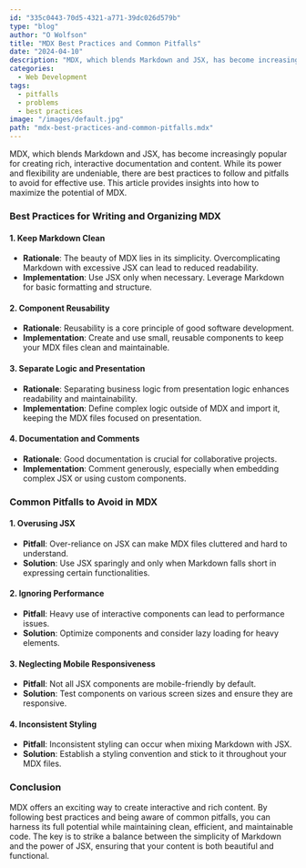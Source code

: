 ```yaml
---
id: "335c0443-70d5-4321-a771-39dc026d579b"
type: "blog"
author: "O Wolfson"
title: "MDX Best Practices and Common Pitfalls"
date: "2024-04-10"
description: "MDX, which blends Markdown and JSX, has become increasingly popular for creating rich, interactive documentation and content. While its power and flexibility are undeniable, there are best practices to follow and pitfalls to avoid for effective use. This article provides insights into how to maximize the potential of MDX."
categories:
  - Web Development
tags:
  - pitfalls
  - problems
  - best practices
image: "/images/default.jpg"
path: "mdx-best-practices-and-common-pitfalls.mdx"
---
```


MDX, which blends Markdown and JSX, has become increasingly popular for creating rich, interactive documentation and content. While its power and flexibility are undeniable, there are best practices to follow and pitfalls to avoid for effective use. This article provides insights into how to maximize the potential of MDX.

### **Best Practices for Writing and Organizing MDX**

#### **1. Keep Markdown Clean**

- **Rationale**: The beauty of MDX lies in its simplicity. Overcomplicating Markdown with excessive JSX can lead to reduced readability.
- **Implementation**: Use JSX only when necessary. Leverage Markdown for basic formatting and structure.

#### **2. Component Reusability**

- **Rationale**: Reusability is a core principle of good software development.
- **Implementation**: Create and use small, reusable components to keep your MDX files clean and maintainable.

#### **3. Separate Logic and Presentation**

- **Rationale**: Separating business logic from presentation logic enhances readability and maintainability.
- **Implementation**: Define complex logic outside of MDX and import it, keeping the MDX files focused on presentation.

#### **4. Documentation and Comments**

- **Rationale**: Good documentation is crucial for collaborative projects.
- **Implementation**: Comment generously, especially when embedding complex JSX or using custom components.

### **Common Pitfalls to Avoid in MDX**

#### **1. Overusing JSX**

- **Pitfall**: Over-reliance on JSX can make MDX files cluttered and hard to understand.
- **Solution**: Use JSX sparingly and only when Markdown falls short in expressing certain functionalities.

#### **2. Ignoring Performance**

- **Pitfall**: Heavy use of interactive components can lead to performance issues.
- **Solution**: Optimize components and consider lazy loading for heavy elements.

#### **3. Neglecting Mobile Responsiveness**

- **Pitfall**: Not all JSX components are mobile-friendly by default.
- **Solution**: Test components on various screen sizes and ensure they are responsive.

#### **4. Inconsistent Styling**

- **Pitfall**: Inconsistent styling can occur when mixing Markdown with JSX.
- **Solution**: Establish a styling convention and stick to it throughout your MDX files.

### **Conclusion**

MDX offers an exciting way to create interactive and rich content. By following best practices and being aware of common pitfalls, you can harness its full potential while maintaining clean, efficient, and maintainable code. The key is to strike a balance between the simplicity of Markdown and the power of JSX, ensuring that your content is both beautiful and functional.
